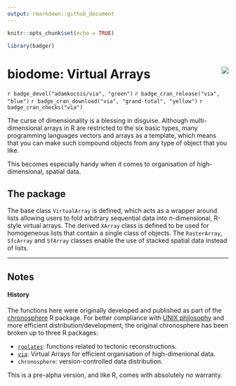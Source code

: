 ```yaml
---
output: rmarkdown::github_document
---
```


```r
knitr::opts_chunk$set(echo = TRUE)

library(badger)
```

# biodome: Virtual Arrays <img src="man/figures/logo.png" align="right" />

`r badge_devel("adamkocsis/via", "green")`
`r badge_cran_release("via", "blue")`
`r badge_cran_download("via", "grand-total", "yellow")`
`r badge_cran_checks("via")`


The curse of dimensionality is a blessing in disguise. Although multi-dimensional arrays in R are restricted to the six basic types, many programming languages vectors and arrays as a template, which means that you can make such compound objects from any type of object that you like. 

This becomes especially handy when it comes to organisation of high-dimensional, spatial data. 



## The package

The base class `VirtualArray` is defined, which acts as a wrapper around lists allowing users to fold arbitrary sequential data into *n*-dimensional, R-style virtual arrays. The derived `XArray` class is defined to be used for homogeneous lists that contain a single class of objects. The `RasterArray`, `SfcArray` and `SfArray` classes enable the use of stacked spatial data instead of lists.

* * *

## Notes 

#### History

The functions here were originally developed and published as part of the [chronosphere](https://cran.r-project.org/package=chronosphere) R package. For better compliance with [UNIX philosophy](https://en.wikipedia.org/wiki/Unix_philosophy) and more efficient distribution/development, the original chronosphere has been broken up to three R packages:

- [`rgplates`](https://adamkocsis.github.io/rgplates/): functions related to tectonic reconstructions.
- [`via`](https://adamkocsis.github.io/via/): Virtual Arrays for efficient organisation of high-dimenional data.
- `chronosphere`: version-controlled data distribution.

This is a pre-alpha version, and like R, comes with absolutely no warranty.

